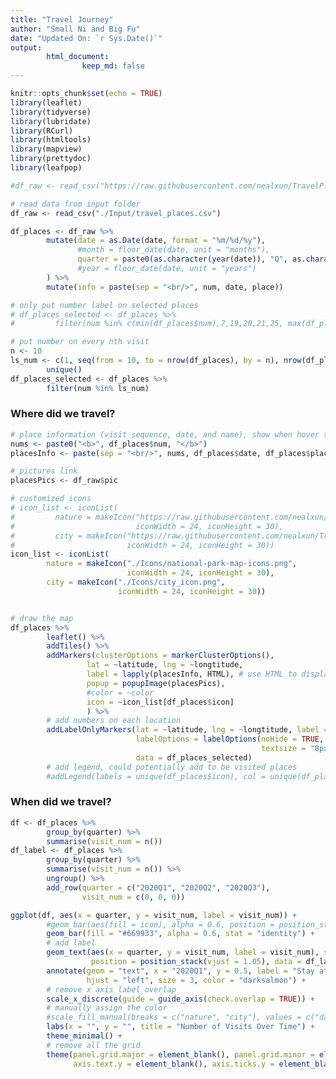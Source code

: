 ```yaml
---
title: "Travel Journey"
author: "Small Ni and Big Fu"
date: "Updated On: `r Sys.Date()`"
output: 
        html_document:
                keep_md: false
---
```


```r
knitr::opts_chunk$set(echo = TRUE)
library(leaflet)
library(tidyverse)
library(lubridate)
library(RCurl)
library(htmltools)
library(mapview)
library(prettydoc)
library(leafpop)
```

```r
#df_raw <- read_csv("https://raw.githubusercontent.com/nealxun/TravelPlaces/master/travel_places.csv")

# read data from input folder
df_raw <- read_csv("./Input/travel_places.csv")

df_places <- df_raw %>%
        mutate(date = as.Date(date, format = "%m/%d/%y"),
               #month = floor_date(date, unit = "months"),
               quarter = paste0(as.character(year(date)), "Q", as.character(quarter(date)))
               #year = floor_date(date, unit = "years")
        ) %>% 
        mutate(info = paste(sep = "<br/>", num, date, place))

# only put number label on selected places
# df_places_selected <- df_places %>% 
#         filter(num %in% c(min(df_places$num),7,19,20,21,25, max(df_places$num)))

# put number on every nth visit
n <- 10
ls_num <- c(1, seq(from = 10, to = nrow(df_places), by = n), nrow(df_places)) %>% 
        unique()
df_places_selected <- df_places %>%
        filter(num %in% ls_num)

```

### Where did we travel?

```r
# place information (visit sequence, date, and name), show when hover the mice
nums <- paste0("<b>", df_places$num, "</b>")
placesInfo <- paste(sep = "<br/>", nums, df_places$date, df_places$place)

# pictures link
placesPics <- df_raw$pic

# customized icons
# icon_list <- iconList(
#         nature = makeIcon("https://raw.githubusercontent.com/nealxun/TravelPlaces/master/national-park-map-icons.png", 
#                           iconWidth = 24, iconHeight = 30),
#         city = makeIcon("https://raw.githubusercontent.com/nealxun/TravelPlaces/master/city_icon.png", 
#                         iconWidth = 24, iconHeight = 30))
icon_list <- iconList(
        nature = makeIcon("./Icons/national-park-map-icons.png", 
                          iconWidth = 24, iconHeight = 30),
        city = makeIcon("./Icons/city_icon.png", 
                        iconWidth = 24, iconHeight = 30))


# draw the map
df_places %>% 
        leaflet() %>%
        addTiles() %>%
        addMarkers(clusterOptions = markerClusterOptions(),
                 lat = ~latitude, lng = ~longtitude,
                 label = lapply(placesInfo, HTML), # use HTML to display multiple lines
                 popup = popupImage(placesPics),
                 #color = ~color
                 icon = ~icon_list[df_places$icon]
                 ) %>% 
        # add numbers on each location
        addLabelOnlyMarkers(lat = ~latitude, lng = ~longtitude, label = ~as.character(num),
                            labelOptions = labelOptions(noHide = TRUE, textOnly = FALSE,
                                                        textsize = "8px", opacity = 0.8),
                            data = df_places_selected)
        # add legend, could potentially add to be visited places
        #addLegend(labels = unique(df_places$icon), col = unique(df_places$color))

```


### When did we travel?

```r
df <- df_places %>% 
        group_by(quarter) %>% 
        summarise(visit_num = n())
df_label <- df_places %>% 
        group_by(quarter) %>% 
        summarise(visit_num = n()) %>% 
        ungroup() %>% 
        add_row(quarter = c("2020Q1", "2020Q2", "2020Q3"), 
                visit_num = c(0, 0, 0))

ggplot(df, aes(x = quarter, y = visit_num, label = visit_num)) +
        #geom_bar(aes(fill = icon), alpha = 0.6, position = position_stack(reverse = TRUE), stat = "identity") +
        geom_bar(fill = "#669933", alpha = 0.6, stat = "identity") +
        # add label
        geom_text(aes(x = quarter, y = visit_num, label = visit_num), size = 4, 
                  position = position_stack(vjust = 1.05), data = df_label) + 
        annotate(geom = "text", x = "2020Q1", y = 0.5, label = "Stay at Home Order", 
                 hjust = "left", size = 3, color = "darksalmon") +
        # remove x axis label overlap
        scale_x_discrete(guide = guide_axis(check.overlap = TRUE)) +
        # manually assign the color
        #scale_fill_manual(breaks = c("nature", "city"), values = c("darkgreen", "steelblue"), name = "Category") +
        labs(x = "", y = "", title = "Number of Visits Over Time") +
        theme_minimal() +
        # remove all the grid
        theme(panel.grid.major = element_blank(), panel.grid.minor = element_blank(), 
              axis.text.y = element_blank(), axis.ticks.y = element_blank())


```


